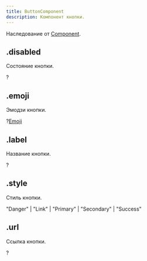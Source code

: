 ```yaml
---
title: ButtonComponent
description: Компонент кнопки.
---
```


Наследование от [Component](component.mdx).

## .disabled

Состояние кнопки.

?<MdnRef dataType="Boolean" />

## .emoji

Эмодзи кнопки.

?[Emoji](emoji.mdx)

## .label

Название кнопки.

?<MdnRef dataType="String" />

## .style

Стиль кнопки.

"Danger" | "Link" | "Primary" | "Secondary" | "Success"

## .url

Ссылка кнопки.

?<MdnRef dataType="String" />
